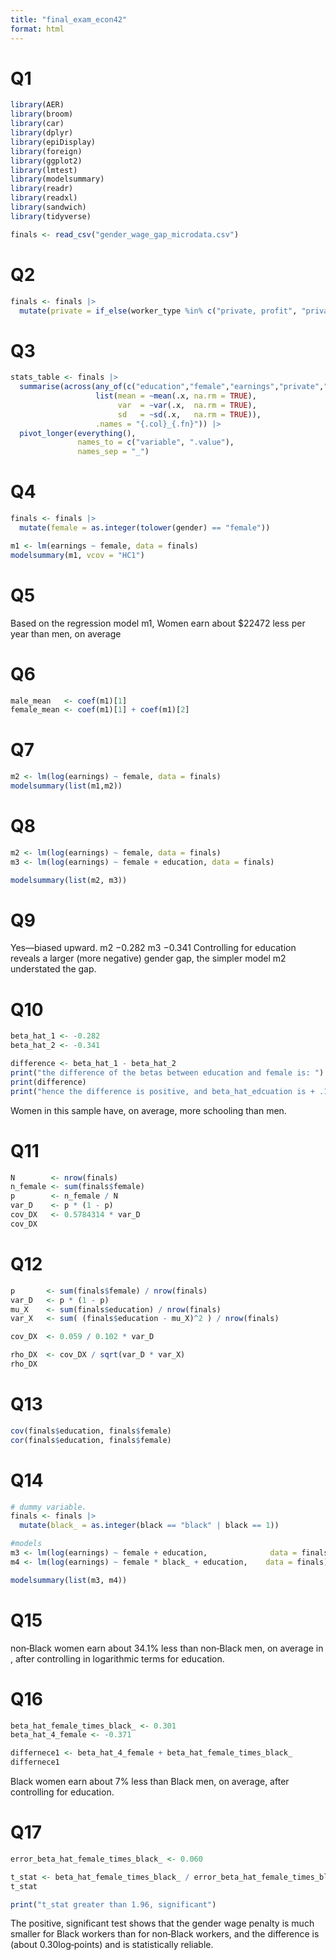 ```yaml
---
title: "final_exam_econ42"
format: html
---
```


# Q1
```r
library(AER)
library(broom) 
library(car)
library(dplyr)
library(epiDisplay)
library(foreign)
library(ggplot2)
library(lmtest)
library(modelsummary)
library(readr)
library(readxl)
library(sandwich)
library(tidyverse)

finals <- read_csv("gender_wage_gap_microdata.csv")
```

# Q2
```r
finals <- finals |>
  mutate(private = if_else(worker_type %in% c("private, profit", "private, non profit"), 1, 0))
```

# Q3
```r
stats_table <- finals |>
  summarise(across(any_of(c("education","female","earnings","private","black")),
                   list(mean = ~mean(.x, na.rm = TRUE),
                        var  = ~var(.x,  na.rm = TRUE),
                        sd   = ~sd(.x,   na.rm = TRUE)),
                   .names = "{.col}_{.fn}")) |>
  pivot_longer(everything(),
               names_to = c("variable", ".value"),
               names_sep = "_")

```

# Q4
```r
finals <- finals |>
  mutate(female = as.integer(tolower(gender) == "female"))

m1 <- lm(earnings ~ female, data = finals)
modelsummary(m1, vcov = "HC1")
```

# Q5
Based on the regression model m1, Women earn about $22472 less per year than men, on average

# Q6
```r
male_mean   <- coef(m1)[1]
female_mean <- coef(m1)[1] + coef(m1)[2]
```

# Q7
```r
m2 <- lm(log(earnings) ~ female, data = finals)
modelsummary(list(m1,m2))
```

# Q8
```r
m2 <- lm(log(earnings) ~ female, data = finals)
m3 <- lm(log(earnings) ~ female + education, data = finals)

modelsummary(list(m2, m3))
```

# Q9
Yes—biased upward. 
m2	−0.282
m3	−0.341
Controlling for education reveals a larger (more negative) gender gap, the simpler model m2 understated the gap. 

# Q10
```r
beta_hat_1 <- -0.282
beta_hat_2 <- -0.341

difference <- beta_hat_1 - beta_hat_2
print("the difference of the betas between education and female is: ")
print(difference)
print("hence the difference is positive, and beta_hat_edcuation is + .102. the fraction for cov(x,y)/var(x) must then be positive. ")
```
Women in this sample have, on average, more schooling than men.

# Q11
```r
N        <- nrow(finals)
n_female <- sum(finals$female)
p        <- n_female / N
var_D    <- p * (1 - p)
cov_DX   <- 0.5784314 * var_D
cov_DX
```

# Q12
```r
p       <- sum(finals$female) / nrow(finals)
var_D   <- p * (1 - p)
mu_X    <- sum(finals$education) / nrow(finals)
var_X   <- sum( (finals$education - mu_X)^2 ) / nrow(finals)

cov_DX  <- 0.059 / 0.102 * var_D

rho_DX  <- cov_DX / sqrt(var_D * var_X)
rho_DX
```

# Q13
```r
cov(finals$education, finals$female)
cor(finals$education, finals$female)
```

# Q14
```r
# dummy variable.
finals <- finals |>
  mutate(black_ = as.integer(black == "black" | black == 1))

#models
m3 <- lm(log(earnings) ~ female + education,              data = finals)
m4 <- lm(log(earnings) ~ female * black_ + education,    data = finals)

modelsummary(list(m3, m4))
```

# Q15
non‑Black women earn about 34.1% less than non‑Black men, on average in , after controlling in logarithmic terms for education.

# Q16
```r
beta_hat_female_times_black_ <- 0.301
beta_hat_4_female <- -0.371

differnece1 <- beta_hat_4_female + beta_hat_female_times_black_
differnece1

```
Black women earn about 7% less than Black men, on average, after controlling for education.

# Q17
```r
error_beta_hat_female_times_black_ <- 0.060

t_stat <- beta_hat_female_times_black_ / error_beta_hat_female_times_black_
t_stat

print("t_stat greater than 1.96, significant")
```
The positive, significant test shows that the gender wage penalty is much smaller for Black workers than for non‑Black workers, and the difference is (about 0.30log‑points) and is statistically reliable. 